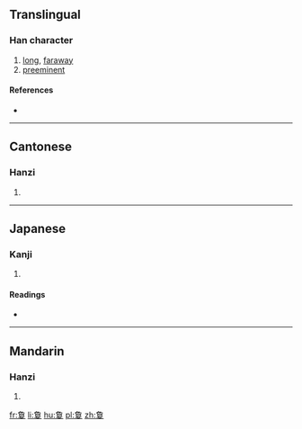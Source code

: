 {{also|夐}}
==Translingual==

===Han character===
{{Han char|rn=66|rad=攴|as=11|sn=15|four=27407|canj=NBBUK}}

# [[long]], [[faraway]]
# [[preeminent]]

====References====
* {{Han ref|kx=0475.101|dj=0486.100|hdz=20871.151|uh=657B|ud=25979}}

----

==Cantonese==

===Hanzi===
{{yue-hanzi|jyut=[[hing3]], [[hyun3]]|y=hing3, hyun3}}

# {{defn|lang=yue|sort=攴11}}

----

==Japanese==

===Kanji===
{{ja-kanji|grade=|rs=攴11}}

# {{defn|lang=ja|sort=攴11}}

====Readings====
* {{ja-readings|on=[[けい]] (kei), [[けん]] (ken)|kun=[[はるか]] (haruka), [[とおい]] (tooi), [[もとめる]] (motomeru)}}

----

==Mandarin==

===Hanzi===
{{cmn-hanzi|pin=[[xiòng]] ([[xiong4]])|wg=hsiung<sup>4</sup>}}

# {{defn|lang=cmn|sort=攴11}}

[[fr:敻]]
[[li:敻]]
[[hu:敻]]
[[pl:敻]]
[[zh:敻]]